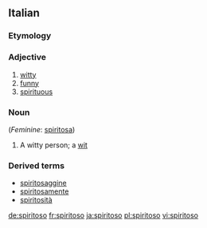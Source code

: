 ==Italian==
===Etymology===
{{suffix|spirito|oso|lang=it}}

===Adjective===
{{it-adj|spiritos}}

# [[witty]]
# [[funny]]
# [[spirituous]]

===Noun===
{{it-noun|spiritos|m|o|i}} (''Feminine'': [[spiritosa]])

# A witty person; a [[wit]]

===Derived terms===
*[[spiritosaggine]]
*[[spiritosamente]]
*[[spiritosità]]

[[de:spiritoso]]
[[fr:spiritoso]]
[[ja:spiritoso]]
[[pl:spiritoso]]
[[vi:spiritoso]]
